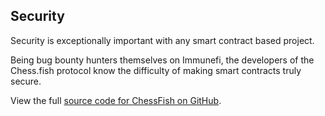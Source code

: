 ## Security

Security is exceptionally important with any smart contract based project. 

Being bug bounty hunters themselves on Immunefi, the developers of the Chess.fish protocol know the difficulty of making smart contracts truly secure. 

View the full [source code for ChessFish on GitHub](https://github.com/Chess-Fish/v1-core).